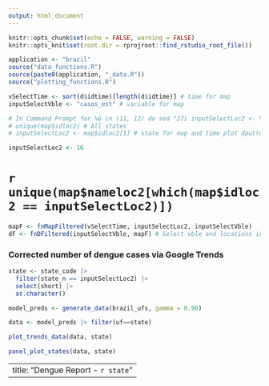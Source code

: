 ```yaml
---
output: html_document
---
```


```r
knitr::opts_chunk$set(echo = FALSE, warning = FALSE)
knitr::opts_knit$set(root.dir = rprojroot::find_rstudio_root_file())
```

```r
application <- "brazil"
source("data_functions.R")
source(paste0(application, "_data.R"))
source("plotting_functions.R")

```


```r
vSelectTime <- sort(d$idtime)[length(d$idtime)] # time for map
inputSelectVble <- "casos_est" # variable for map

# In Command Prompt for %G in (11, 12) do sed "27i inputSelectLoc2 <- %G"  C:\dengue-tracker\dengue-report-base.Rmd >  C:\dengue-tracker\dengue-report-%G.Rmd
# unique(map$idloc2) # All states
# inputSelectLoc2 <- map$idloc2[1] # state for map and time plot dput(unique(map$idloc2))

inputSelectLoc2 <- 16
```

# `r unique(map$nameloc2[which(map$idloc2 == inputSelectLoc2)])`

```r
mapF <- fnMapFiltered(vSelectTime, inputSelectLoc2, inputSelectVble)
dF <- fnDFiltered(inputSelectVble, mapF) # Select vble and locations in mapF (in state)
```

<!---
### Dengue and Google trends in each state (now cases each municipality)

 # ```{r, echo = FALSE}
# fnTimeplot(dF)
# ```
-->

### Corrected number of dengue cases via Google Trends

```r
state <- state_code |>
  filter(state_n == inputSelectLoc2) |>
  select(short) |>
  as.character()

model_preds <- generate_data(brazil_ufs, gamma = 0.90)

data <- model_preds |> filter(uf==state)

plot_trends_data(data, state)
```

```r
panel_plot_states(data, state)
```

---
title: "Dengue Report - `r state`"
---
